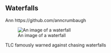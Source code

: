 ## **Waterfalls** 

Ann 
https://github.com/anncrumbaugh

![An image of a waterfall](https://www.commercetrustcompany.com/-/media/commerce-trust/article/images/2020/trust-0407-equities-waterfall-articleimgf.jpg?h=1080&w=1800&la=en&hash=956D07C97815442D7D0E330F5848B041ED57B7EF)

TLC famously warned against chasing waterfalls 

